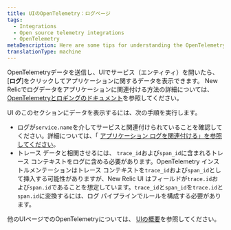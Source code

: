```yaml
---
title: UIのOpenTelemetry：ログページ
tags:
  - Integrations
  - Open source telemetry integrations
  - OpenTelemetry
metaDescription: Here are some tips for understanding the OpenTelemetry logs page in the New Relic UI.
translationType: machine
---
```


OpenTelemetryデータを送信し、UIでサービス（エンティティ）を開いたら、\[**ログ**]をクリックしてアプリケーションに関するデータを表示できます。 New Relicでログデータをアプリケーションに関連付ける方法の詳細については、 [OpenTelemetryとロギングのドキュメント](/docs/more-integrations/open-source-telemetry-integrations/opentelemetry/best-practices/opentelemetry-best-practices-logs)を参照してください。

UI のこのセクションにデータを表示するには、次の手順を実行します。

* ログが`service.name`を介してサービスと関連付けられていることを確認してください。詳細については、「 [アプリケーション ログを関連付ける」を参照してください](/docs/more-integrations/open-source-telemetry-integrations/opentelemetry/best-practices/opentelemetry-best-practices-logs#log-correlation)。
* トレース データと相関させるには、 `trace_id`および`span_id`に含まれるトレース コンテキストをログに含める必要があります。OpenTelemetry インストルメンテーションはトレース コンテキストを`trace_id`および`span_id`として挿入する可能性がありますが、New Relic UI はフィールドが`trace.id`および`span.id`であることを想定しています。`trace_id`と`span_id`を`trace.id`と`span.id`に変換するには、ログ パイプラインでルールを構成する必要があります。

他のUIページでのOpenTelemetryについては、 [UIの概要](/docs/more-integrations/open-source-telemetry-integrations/opentelemetry/view-your-data/opentelemetry-view-your-data)を参照してください。